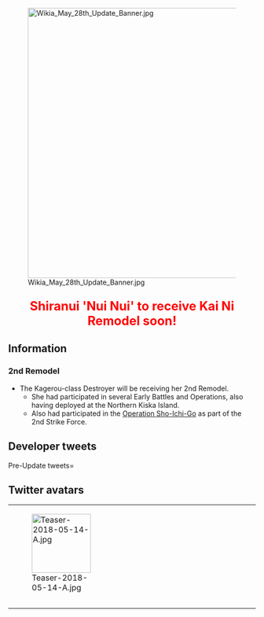 [[File:Wikia_May_28th_Update_Banner.jpg|center|550px|frameless|link=]]

<div style="font-size:25px; color:red; text-align:center; font-weight:bold; margin:25px 0px 10px 0px;">Shiranui 'Nui Nui' to receive Kai Ni Remodel soon!</div>

==Information==
==={{ShipLink|Shiranui}} 2nd Remodel===
*The Kagerou-class Destroyer {{ShipLink|Shiranui}} will be receiving her 2nd Remodel. 
**She had participated in several Early Battles and Operations, also having deployed at the Northern Kiska Island. 
**Also had participated in the [[Winter 2018 Event|Operation Sho-Ichi-Go]] as part of the 2nd Strike Force.

== Developer tweets ==
<tabber>Pre-Update tweets=
{{MultiTweet
|MultiTweetID = preUpdate
|color = #ace
|title = Pre Update

|link01 = https://twitter.com/KanColle_STAFF/status/995490323068432384
|JP01 = 現在「艦これ」運営鎮守府では、艦隊決戦のために整備された甲型駆逐艦、そのある陽炎型一隻の改二改装、実装準備を進めています。緒戦の各作戦や北方キスカ島方面への展開、そして捷一号作戦では第ニ遊撃部隊の一翼として参戦した歴戦の彼女。引続きご指導ご鞭撻、よろしくどうぞ！
|EN01 = Currently KanColle Development Team is preparing for the release of a 2nd Remodel of a Kagerou-class Destroyer, who is an A-Type Destroyer serviced for Fleet Decisive Battle.
Participating in several Early Battles and Operations, also having deployed at the Northern Kiska Island. 
Also she who had participated in the Operation Sho-Ichi-Go as part of the 2nd Strike Force. Please continue your guidance and encouragement!
|TL01 = [[User:Shinhwalee|Shinhwalee]]
}}
</tabber>

== Twitter avatars ==
{| class="wikitable"
| style="width:120px;" | [[File:Teaser-2018-05-14-A.jpg|120px]]
| style="width:120px;" | 
| style="width:120px;" | 
| style="width:120px;" | 
|-
| style="width:120px;" | 
| style="width:120px;" | 
| style="width:120px;" | 
| style="width:120px;" | 
|-
| style="width:120px;" | 
| style="width:120px;" | 
| style="width:120px;" | 
| style="width:120px;" | 
|}  <ac_metadata title="Coming Soon: Shiranui Kai Ni"> </ac_metadata>